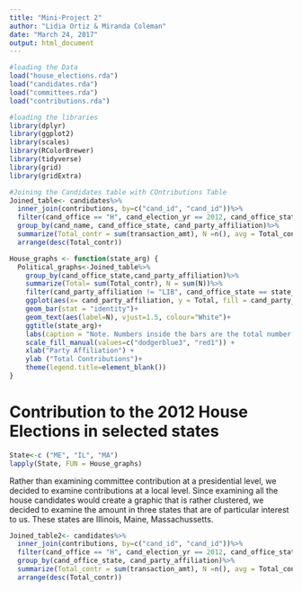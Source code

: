 ```yaml
---
title: "Mini-Project 2"
author: "Lidia Ortiz & Miranda Coleman"
date: "March 24, 2017"
output: html_document
---
```


```r
#loading the Data
load("house_elections.rda")
load("candidates.rda")
load("committees.rda")
load("contributions.rda")
```

```r
#loading the libraries
library(dplyr)
library(ggplot2)
library(scales)
library(RColorBrewer)
library(tidyverse)
library(grid)
library(gridExtra)
```


```r
#Joining the Candidates table with COntributions Table
Joined_table<- candidates%>%
  inner_join(contributions, by=c("cand_id", "cand_id"))%>%
  filter(cand_office == "H", cand_election_yr == 2012, cand_office_state == c("ME", "MA", "IL"))%>%
  group_by(cand_name, cand_office_state, cand_party_affiliation)%>%
  summarize(Total_contr = sum(transaction_amt), N =n(), avg = Total_contr/N)%>%
  arrange(desc(Total_contr))
```



```r
House_graphs <- function(state_arg) {
  Political_graphs<-Joined_table%>%
    group_by(cand_office_state,cand_party_affiliation)%>%
    summarize(Total= sum(Total_contr), N = sum(N))%>%
    filter(cand_party_affiliation != "LIB", cand_office_state == state_arg)%>%
    ggplot(aes(x= cand_party_affiliation, y = Total, fill = cand_party_affiliation)) +  
    geom_bar(stat = "identity")+ 
    geom_text(aes(label=N), vjust=1.5, colour="White")+    
    ggtitle(state_arg)+ 
    labs(caption = "Note. Numbers inside the bars are the total number of contributions to each party.")+ 
    scale_fill_manual(values=c("dodgerblue3", "red1")) + 
    xlab("Party Affiliation") +
    ylab ("Total Contributions")+ 
    theme(legend.title=element_blank())
}
```

# Contribution to the 2012 House Elections in selected states 
```r
State<-c ("ME", "IL", "MA")
lapply(State, FUN = House_graphs)
```


  
Rather than examining committee contribution at a presidential level, we decided to examine contributions at a local level. Since examining all the house candidates would create a graphic that is rather clustered, we decided to examine the amount in three states that are of particular interest to us. These states are Illinois, Maine, Massachussetts.

```r
Joined_table2<- candidates%>%
  inner_join(contributions, by=c("cand_id", "cand_id"))%>%
  filter(cand_office == "H", cand_election_yr == 2012, cand_office_state == c("ME", "MA", "IL"))%>%
  group_by(cand_office_state, cand_party_affiliation)%>%
  summarize(Total_contr = sum(transaction_amt), N =n(), avg = Total_contr/N)%>%
  arrange(desc(Total_contr))

```

